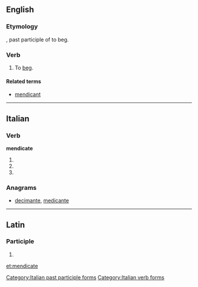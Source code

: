 ==English==

===Etymology===
{{etyl|la}} {{lena}} {{term|mendicatus}}, past participle of {{term|mendicare}} to beg.

===Verb===
{{en-verb|mendicat|ed}}

# {{ambitransitive}} To [[beg]].
#: {{rfquotek|Johnson}}

====Related terms====
* [[mendicant]]

{{Webster 1913}}

----

==Italian==

===Verb===
'''mendicate'''

# {{conjugation of|mendicare||2|p|pres|ind|lang=it}}
# {{conjugation of|mendicare||2|p|imp|lang=it}}
# {{form of|[[feminine|Feminine]] plural|mendicato}}

===Anagrams===
* [[decimante#Italian|decimante]], [[medicante#Italian|medicante]]
[[Category:Italian past participle forms]]
[[Category:Italian verb forms]]

----

==Latin==

===Participle===
{{la-part-form|mendīcāte}}

# {{inflection of|mendicatus|mendīcātus|voc|m|s|lang=la}}

[[et:mendicate]]